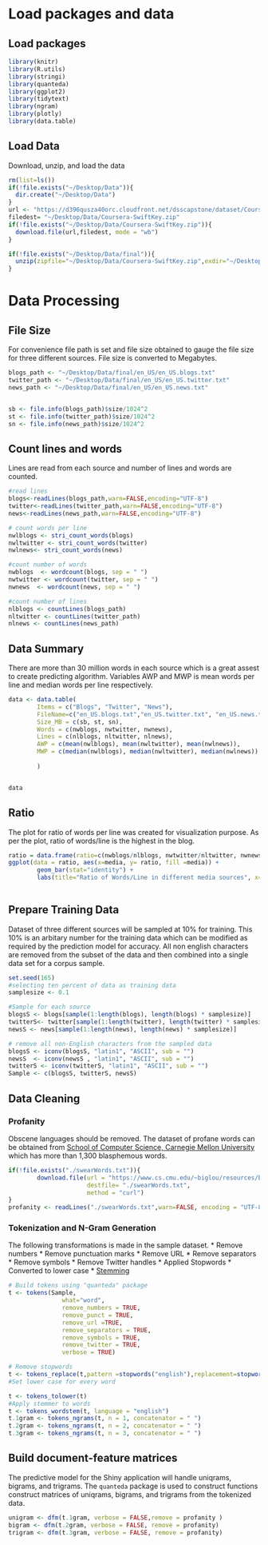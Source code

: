 # Load packages and data
## Load packages

```r
library(knitr)
library(R.utils)
library(stringi)
library(quanteda)
library(ggplot2)
library(tidytext)
library(ngram)
library(plotly)
library(data.table)
```


## Load Data
Download, unzip, and load the data
```r
rm(list=ls())
if(!file.exists("~/Desktop/Data")){
  dir.create("~/Desktop/Data")
}
url <- "https://d396qusza40orc.cloudfront.net/dsscapstone/dataset/Coursera-SwiftKey.zip"
filedest= "~/Desktop/Data/Coursera-SwiftKey.zip"
if(!file.exists("~/Desktop/Data/Coursera-SwiftKey.zip")){
  download.file(url,filedest, mode = "wb")
}

if(!file.exists("~/Desktop/Data/final")){
  unzip(zipfile="~/Desktop/Data/Coursera-SwiftKey.zip",exdir="~/Desktop/Data")
}


```

# Data Processing

## File Size
For convenience file path is set and file size obtained to gauge the file size for three different sources. File size is converted to Megabytes. 
```r

blogs_path <- "~/Desktop/Data/final/en_US/en_US.blogs.txt"
twitter_path <- "~/Desktop/Data/final/en_US/en_US.twitter.txt"
news_path <- "~/Desktop/Data/final/en_US/en_US.news.txt"


sb <- file.info(blogs_path)$size/1024^2
st <- file.info(twitter_path)$size/1024^2
sn <- file.info(news_path)$size/1024^2
```


## Count lines and words
Lines are read from each source and number of lines and words are counted. 

```r
#read lines
blogs<-readLines(blogs_path,warn=FALSE,encoding="UTF-8")
twitter<-readLines(twitter_path,warn=FALSE,encoding="UTF-8")
news<-readLines(news_path,warn=FALSE,encoding="UTF-8")

# count words per line
nwlblogs <- stri_count_words(blogs)
nwltwitter <- stri_count_words(twitter)
nwlnews<- stri_count_words(news)

#count number of words
nwblogs  <- wordcount(blogs, sep = " ")
nwtwitter <- wordcount(twitter, sep = " ")
nwnews  <- wordcount(news, sep = " ")

#count number of lines
nlblogs <- countLines(blogs_path)
nltwitter <- countLines(twitter_path)
nlnews <- countLines(news_path)

```

## Data Summary
There are more than 30 million words in each source which is a great assest to create predicting algorithm. Variables AWP and MWP is mean words per line and median words per line respectively. 
```r
data <- data.table(
        Items = c("Blogs", "Twitter", "News"),
        FileName=c("en_US.blogs.txt","en_US.twitter.txt", "en_US.news.txt "),
        Size_MB = c(sb, st, sn),
        Words = c(nwblogs, nwtwitter, nwnews),
        Lines = c(nlblogs, nltwitter, nlnews),
        AWP = c(mean(nwlblogs), mean(nwltwitter), mean(nwlnews)),
        MWP = c(median(nwlblogs), median(nwltwitter), median(nwlnews))
        
        )


data

```

## Ratio 
The plot for ratio of words per line was created for visualization purpose. As per the plot, ratio of words/line is the highest in the blog. 
```r
ratio = data.frame(ratio=c(nwblogs/nlblogs, nwtwitter/nltwitter, nwnews/nlnews), media=as.factor(c("Blogs", "Twitter", "News")))
ggplot(data = ratio, aes(x=media, y= ratio, fill =media)) + 
        geom_bar(stat="identity") + 
        labs(title="Ratio of Words/Line in different media sources", x="Media Source",y="Ratio of Words/Line")
        

```



## Prepare Training Data

Dataset of three different sources will be sampled at 10% for training. This 10% is an arbitary number for the training data which can be modified as required by the prediction model for accuracy. All non english characters are removed from the subset of the data and then combined into a single data set for a corpus sample. 
```r
set.seed(165)
#selecting ten percent of data as training data
samplesize <- 0.1 

#Sample for each source
blogsS <- blogs[sample(1:length(blogs), length(blogs) * samplesize)]
twitterS<- twitter[sample(1:length(twitter), length(twitter) * samplesize)]
newsS <- news[sample(1:length(news), length(news) * samplesize)]

# remove all non-English characters from the sampled data
blogsS <- iconv(blogsS, "latin1", "ASCII", sub = "")
newsS  <- iconv(newsS , "latin1", "ASCII", sub = "")
twitterS <- iconv(twitterS, "latin1", "ASCII", sub = "")
Sample <- c(blogsS, twitterS, newsS)

```


## Data Cleaning
### Profanity
Obscene languages should be removed. The dataset of profane words can be obtained from [School of Computer Science, Carnegie Mellon University](https://www.cs.cmu.edu/~biglou/resources/bad-words.txt) which has more than 1,300 blasphemous words. 

```r
if(!file.exists("./swearWords.txt")){
        download.file(url = "https://www.cs.cmu.edu/~biglou/resources/bad-words.txt",
                      destfile= "./swearWords.txt",
                      method = "curl")
}
profanity <- readLines("./swearWords.txt",warn=FALSE, encoding = "UTF-8")
```

### Tokenization and N-Gram Generation

The following transformations is made in the sample dataset. 
* Remove numbers
* Remove punctuation marks
* Remove URL
* Remove separators
* Remove symbols
* Remove Twitter handles
* Applied Stopwords
* Converted to lower case
* [Stemming](https://en.wikipedia.org/wiki/Stemming)




```r
# Build tokens using "quanteda" package
t <- tokens(Sample,
               what="word",
               remove_numbers = TRUE,
               remove_punct = TRUE,
               remove_url =TRUE,
               remove_separators = TRUE,
               remove_symbols = TRUE,
               remove_twitter = TRUE,
               verbose = TRUE)

# Remove stopwords 
t <- tokens_replace(t,pattern =stopwords("english"),replacement=stopwords("english")) 
#Set lower case for every word

t <- tokens_tolower(t)  
#Apply stemmer to words
t <- tokens_wordstem(t, language = "english") 
t.1gram <- tokens_ngrams(t, n = 1, concatenator = " ")
t.2gram <- tokens_ngrams(t, n = 2, concatenator = " ")
t.3gram <- tokens_ngrams(t, n = 3, concatenator = " ")
```

## Build document-feature matrices
The predictive model for the Shiny application will handle uniqrams, bigrams, and trigrams. The `quanteda` package is used to construct functions construct matrices of uniqrams, bigrams, and trigrams from the tokenized data. 
```r
unigram <- dfm(t.1gram, verbose = FALSE,remove = profanity )
bigram <- dfm(t.2gram, verbose = FALSE, remove = profanity)
trigram <- dfm(t.3gram, verbose = FALSE, remove = profanity)
```

